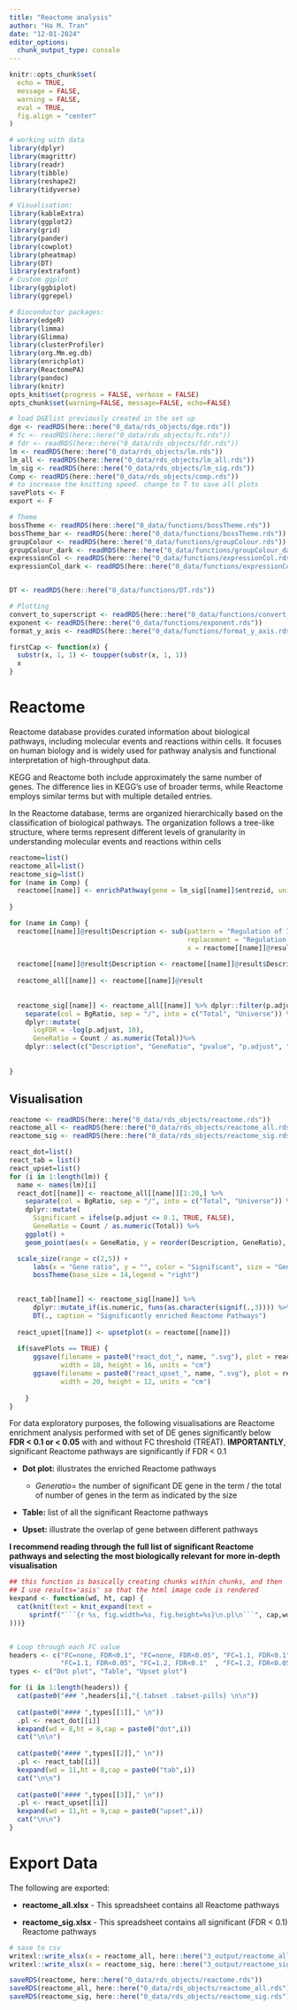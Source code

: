 ---
title: "Reactome analysis"
author: "Ha M. Tran"
date: "12-01-2024"
editor_options: 
  chunk_output_type: console
---

```{r setup, include=FALSE}
knitr::opts_chunk$set(
  echo = TRUE,
  message = FALSE,
  warning = FALSE,
  eval = TRUE,
  fig.align = "center"
)
```

```{r load libraries}
# working with data
library(dplyr)
library(magrittr)
library(readr)
library(tibble)
library(reshape2)
library(tidyverse)

# Visualisation:
library(kableExtra)
library(ggplot2)
library(grid)
library(pander)
library(cowplot)
library(pheatmap)
library(DT)
library(extrafont)
# Custom ggplot
library(ggbiplot)
library(ggrepel)

# Bioconductor packages:
library(edgeR)
library(limma)
library(Glimma)
library(clusterProfiler)
library(org.Mm.eg.db)
library(enrichplot)
library(ReactomePA)
library(pandoc)
library(knitr)
opts_knit$set(progress = FALSE, verbose = FALSE)
opts_chunk$set(warning=FALSE, message=FALSE, echo=FALSE)
```

```{r importData}
# load DGElist previously created in the set up
dge <- readRDS(here::here("0_data/rds_objects/dge.rds"))
# fc <- readRDS(here::here("0_data/rds_objects/fc.rds"))
# fdr <- readRDS(here::here("0_data/rds_objects/fdr.rds"))
lm <- readRDS(here::here("0_data/rds_objects/lm.rds"))
lm_all <- readRDS(here::here("0_data/rds_objects/lm_all.rds"))
lm_sig <- readRDS(here::here("0_data/rds_objects/lm_sig.rds"))
Comp <- readRDS(here::here("0_data/rds_objects/comp.rds"))
# to increase the knitting speed. change to T to save all plots
savePlots <- F
export <- F
```

```{r importFunctions}
# Theme
bossTheme <- readRDS(here::here("0_data/functions/bossTheme.rds"))
bossTheme_bar <- readRDS(here::here("0_data/functions/bossTheme.rds"))
groupColour <- readRDS(here::here("0_data/functions/groupColour.rds"))
groupColour_dark <- readRDS(here::here("0_data/functions/groupColour_dark.rds"))
expressionCol <- readRDS(here::here("0_data/functions/expressionCol.rds"))
expressionCol_dark <- readRDS(here::here("0_data/functions/expressionCol_dark.rds"))


DT <- readRDS(here::here("0_data/functions/DT.rds"))

# Plotting
convert_to_superscript <- readRDS(here::here("0_data/functions/convert_to_superscript.rds"))
exponent <- readRDS(here::here("0_data/functions/exponent.rds"))
format_y_axis <- readRDS(here::here("0_data/functions/format_y_axis.rds"))

firstCap <- function(x) {
  substr(x, 1, 1) <- toupper(substr(x, 1, 1))
  x
}
```

# Reactome 

Reactome database provides curated information about biological pathways, including molecular events and reactions within cells. It focuses on human biology and is widely used for pathway analysis and functional interpretation of high-throughput data.

KEGG and Reactome both include approximately the same number of genes. The difference lies in KEGG's use of broader terms, while Reactome employs similar terms but with multiple detailed entries.

In the Reactome database, terms are organized hierarchically based on the classification of biological pathways. The organization follows a tree-like structure, where terms represent different levels of granularity in understanding molecular events and reactions within cells


```{r reactome, eval=F}
reactome=list()
reactome_all=list()
reactome_sig=list()
for (name in Comp) {    
  reactome[[name]] <- enrichPathway(gene = lm_sig[[name]]$entrezid, universe = lm_all[[name]]$entrezid, organism = "mouse", pvalueCutoff = 0.1, pAdjustMethod = "fdr",qvalueCutoff = 1, readable = T)
  
}

for (name in Comp) {
  reactome[[name]]@result$Description <- sub(pattern = "Regulation of Insulin-like Growth Factor \\(IGF\\) transport and uptake by Insulin-like Growth Factor Binding Proteins \\(IGFBPs\\)",
                                             replacement = "Regulation of IGF transport and uptake by IGFBPs", 
                                             x = reactome[[name]]@result$Description)
  
  reactome[[name]]@result$Description <- reactome[[name]]@result$Description %>% firstCap() %>% str_wrap(width = 45)
  
  reactome_all[[name]] <- reactome[[name]]@result
  
  
  reactome_sig[[name]] <- reactome_all[[name]] %>% dplyr::filter(p.adjust <= 0.1) %>% 
    separate(col = BgRatio, sep = "/", into = c("Total", "Universe")) %>%
    dplyr::mutate(
      logFDR = -log(p.adjust, 10),
      GeneRatio = Count / as.numeric(Total))%>%
    dplyr::select(c("Description", "GeneRatio", "pvalue", "p.adjust", "logFDR", "qvalue", "geneID", "Count"))
  
  
}

```

## Visualisation{.tabset .tabset-pills}
```{r dotplot}
reactome <- readRDS(here::here("0_data/rds_objects/reactome.rds"))
reactome_all <- readRDS(here::here("0_data/rds_objects/reactome_all.rds"))
reactome_sig <- readRDS(here::here("0_data/rds_objects/reactome_sig.rds"))

react_dot=list()
react_tab = list()
react_upset=list()
for (i in 1:length(lm)) {
  name <- names(lm)[i]
  react_dot[[name]] <- reactome_all[[name]][1:20,] %>% 
    separate(col = BgRatio, sep = "/", into = c("Total", "Universe")) %>%
    dplyr::mutate(
      Significant = ifelse(p.adjust <= 0.1, TRUE, FALSE),
      GeneRatio = Count / as.numeric(Total)) %>% 
    ggplot() +
    geom_point(aes(x = GeneRatio, y = reorder(Description, GeneRatio), colour = Significant, size = Count)) +

  scale_size(range = c(2,5)) +
      labs(x = "Gene ratio", y = "", color = "Significant", size = "Gene Counts") +
      bossTheme(base_size = 14,legend = "right")

  
  react_tab[[name]] <- reactome_sig[[name]] %>% 
      dplyr::mutate_if(is.numeric, funs(as.character(signif(.,3)))) %>% 
      DT(., caption = "Significantly enriched Reactome Pathways")
  
  react_upset[[name]] <- upsetplot(x = reactome[[name]])
  
  if(savePlots == TRUE) {
      ggsave(filename = paste0("react_dot_", name, ".svg"), plot = react_dot[[name]], path = here::here("2_plots/3_FA/reactome/"),
             width = 18, height = 16, units = "cm")
      ggsave(filename = paste0("react_upset_", name, ".svg"), plot = react_upset[[name]], path = here::here("2_plots/3_FA/reactome/"), 
             width = 20, height = 12, units = "cm")
      
    }
}

```

For data exploratory purposes, the following visualisations are Reactome enrichment analysis performed with set of DE genes significantly below **FDR \< 0.1 or \< 0.05** with and without FC threshold (TREAT). **IMPORTANTLY**, significant Reactome pathways are significantly if FDR < 0.1

-   **Dot plot:** illustrates the enriched Reactome pathways

    -   $Gene ratio =$ the number of significant DE gene in the term / the total of number of genes in the term as indicated by the size

-   **Table:** list of all the significant Reactome pathways

-   **Upset:** illustrate the overlap of gene between different pathways

**I recommend reading through the full list of significant Reactome pathways and selecting the most biologically relevant for more in-depth visualisation**

```{r loop, results="asis"}
## this function is basically creating chunks within chunks, and then
## I use results='asis' so that the html image code is rendered 
kexpand <- function(wd, ht, cap) {
  cat(knit(text = knit_expand(text = 
     sprintf("```{r %s, fig.width=%s, fig.height=%s}\n.pl\n```", cap,wd, ht)
)))}


# Loop through each FC value
headers <- c("FC=none, FDR<0.1", "FC=none, FDR<0.05", "FC=1.1, FDR<0.1", 
             "FC=1.1, FDR<0.05", "FC=1.2, FDR<0.1"  , "FC=1.2, FDR<0.05")
types <- c("Dot plot", "Table", "Upset plot")

for (i in 1:length(headers)) {
  cat(paste0("### ",headers[i],"{.tabset .tabset-pills} \n\n"))
  
  cat(paste0("#### ",types[[1]]," \n"))
  .pl <- react_dot[[i]] 
  kexpand(wd = 8,ht = 8,cap = paste0("dot",i))
  cat("\n\n")
  
  cat(paste0("#### ",types[[2]]," \n"))
  .pl <- react_tab[[i]]
  kexpand(wd = 11,ht = 8,cap = paste0("tab",i))
  cat("\n\n")
  
  cat(paste0("#### ",types[[3]]," \n"))
  .pl <- react_upset[[i]] 
  kexpand(wd = 11,ht = 9,cap = paste0("upset",i))
  cat("\n\n")
}
```

# Export Data

The following are exported:

-   **reactome_all.xlsx** - This spreadsheet contains all Reactome pathways

-   **reactome_sig.xlsx** - This spreadsheet contains all significant (FDR < 0.1) Reactome pathways

```{r exportData, eval=export}
# save to csv
writexl::write_xlsx(x = reactome_all, here::here("3_output/reactome_all.xlsx"))
writexl::write_xlsx(x = reactome_sig, here::here("3_output/reactome_sig.xlsx"))
```

```{r saveRDS}
saveRDS(reactome, here::here("0_data/rds_objects/reactome.rds"))
saveRDS(reactome_all, here::here("0_data/rds_objects/reactome_all.rds"))
saveRDS(reactome_sig, here::here("0_data/rds_objects/reactome_sig.rds"))
```

